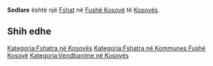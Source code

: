 {{Fshat në Kosovës
 | Emri                = Sedlare
| sqi_V_name = Sedllar
| sqi_V_FULL_NAME_RO = Sedllar Shalëz Shalëza Sedllari
| sqi_V_FULL_NAME_ND_RO = Sedllar Shalez Shaleza Sedllari
| sqi_V_SORT_NAME_RG = SEDLLAR SHALEZ SHALEZA SEDLLARI
| sqi_V_FULL_NAME_RG = Sedllar Shalëz Shalëza Sedllari
| sqi_V_FULL_NAME_ND_RG = Sedllar Shalez Shaleza Sedllari
| srp_N_name = Sedlare
| srp_N_FULL_NAME_RO = Sedlare
| srp_N_FULL_NAME_ND_RO = Sedlare
| srp_N_SORT_NAME_RG = SEDLARE
| srp_N_FULL_NAME_RG = Sedlare
| srp_N_FULL_NAME_ND_RG = Sedlare
| srp_NS_name = Седларе
| srp_NS_FULL_NAME_RO = Седларе
| srp_NS_FULL_NAME_ND_RO = Седларе
| srp_NS_SORT_NAME_RG = СЕДЛАРЕ
| srp_NS_FULL_NAME_RG = Седларе
| srp_NS_FULL_NAME_ND_RG = Седларе
| std_V_name = Sedlar
| std_V_FULL_NAME_RO = Sedlar
| std_V_FULL_NAME_ND_RO = Sedlar
| std_V_SORT_NAME_RG = SEDLAR
| std_V_FULL_NAME_RG = Sedlar
| std_V_FULL_NAME_ND_RG = Sedlar

 | Emri (Rasa dhanore) = 
 | Figura              = 
 | Shteti              = Kosovo
 | Komuna              = Fushë Kosovë
 | Kodi postar         = 
 | Sipërfaqja          = 

 | Popullsia           = 

 | Regj. i popullsisë  = 
 | Dend. e popullsisë  = 
 | Faqja zyrtare       = 
 <!--- Koordinatat ----> 
 | Gjerësia            = 42.620278
 | Gjatësia            = 21.738611
 | Lartësia            = 
}}
'''Sedlare''' është një [[Fshat]] në [[Fushë Kosovë]] të [[Kosovës]].

<!-- == Gjeografia == -->
<!-- == Historia == -->
<!-- == Demografia == -->
== Shih edhe ==
{{Komuna Fushë Kosovë}}
{{Kosovo-Administrata-Cung}}

[[Kategoria:Fshatra në Kosovës]]
[[Kategoria:Fshatra në Kommunes Fushë Kosovë]]
[[Kategoria:Vendbanime në Kosovës]]